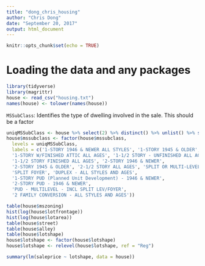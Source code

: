 ```yaml
---
title: "dong_chris_housing"
author: "Chris Dong"
date: "September 20, 2017"
output: html_document
---
```


```r
knitr::opts_chunk$set(echo = TRUE)
```

# Loading the data and any packages
```r
library(tidyverse)
library(magrittr)
house <- read_csv("housing.txt")
names(house) <- tolower(names(house))
```

`MSSubClass`: Identifies the type of dwelling involved in the sale.	This should be a factor
```r
uniqMSSubClass <- house %>% select(2) %>% distinct() %>% unlist() %>% sort()
house$mssubclass <- factor(house$mssubclass, 
  levels = uniqMSSubClass,
  labels = c('1-STORY 1946 & NEWER ALL STYLES', '1-STORY 1945 & OLDER',
  '1-STORY W/FINISHED ATTIC ALL AGES', '1-1/2 STORY - UNFINISHED ALL AGES',
  '1-1/2 STORY FINISHED ALL AGES', '2-STORY 1946 & NEWER',
  '2-STORY 1945 & OLDER', '2-1/2 STORY ALL AGES', 'SPLIT OR MULTI-LEVEL',
  'SPLIT FOYER', 'DUPLEX - ALL STYLES AND AGES',
  '1-STORY PUD (Planned Unit Development) - 1946 & NEWER',
  '2-STORY PUD - 1946 & NEWER',
  'PUD - MULTILEVEL - INCL SPLIT LEV/FOYER',
  '2 FAMILY CONVERSION - ALL STYLES AND AGES'))
```

```r
table(house$mszoning)
hist(log(house$lotfrontage))
hist(log(house$lotarea))
table(house$street)
table(house$alley)
table(house$lotshape)
house$lotshape <- factor(house$lotshape)
house$lotshape <- relevel(house$lotshape, ref = "Reg")

summary(lm(saleprice ~ lotshape, data = house))
```


